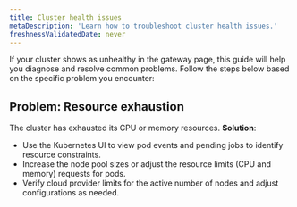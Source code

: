 ```yaml
---
title: Cluster health issues
metaDescription: 'Learn how to troubleshoot cluster health issues.'
freshnessValidatedDate: never
---
```


If your cluster shows as unhealthy in the gateway page, this guide will help you diagnose and resolve common problems. Follow the steps below based on the specific problem you encounter:

## Problem: Resource exhaustion
The cluster has exhausted its CPU or memory resources.
**Solution**:
- Use the Kubernetes UI to view pod events and pending jobs to identify resource constraints.
- Increase the node pool sizes or adjust the resource limits (CPU and memory) requests for pods.
- Verify cloud provider limits for the active number of nodes and adjust configurations as needed.

